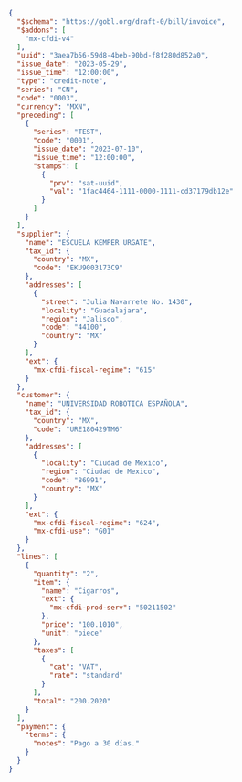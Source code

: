 ```json SAT Mexico credit note example expandable
{
  "$schema": "https://gobl.org/draft-0/bill/invoice",
  "$addons": [
    "mx-cfdi-v4"
  ],
  "uuid": "3aea7b56-59d8-4beb-90bd-f8f280d852a0",
  "issue_date": "2023-05-29",
  "issue_time": "12:00:00",
  "type": "credit-note",
  "series": "CN",
  "code": "0003",
  "currency": "MXN",
  "preceding": [
    {
      "series": "TEST",
      "code": "0001",
      "issue_date": "2023-07-10",
      "issue_time": "12:00:00",
      "stamps": [
        {
          "prv": "sat-uuid",
          "val": "1fac4464-1111-0000-1111-cd37179db12e"
        }
      ]
    }
  ],
  "supplier": {
    "name": "ESCUELA KEMPER URGATE",
    "tax_id": {
      "country": "MX",
      "code": "EKU9003173C9"
    },
    "addresses": [
      {
        "street": "Julia Navarrete No. 1430",
        "locality": "Guadalajara",
        "region": "Jalisco",
        "code": "44100",
        "country": "MX"
      }
    ],
    "ext": {
      "mx-cfdi-fiscal-regime": "615"
    }
  },
  "customer": {
    "name": "UNIVERSIDAD ROBOTICA ESPAÑOLA",
    "tax_id": {
      "country": "MX",
      "code": "URE180429TM6"
    },
    "addresses": [
      {
        "locality": "Ciudad de Mexico",
        "region": "Ciudad de Mexico",
        "code": "86991",
        "country": "MX"
      }
    ],
    "ext": {
      "mx-cfdi-fiscal-regime": "624",
      "mx-cfdi-use": "G01"
    }
  },
  "lines": [
    {
      "quantity": "2",
      "item": {
        "name": "Cigarros",
        "ext": {
          "mx-cfdi-prod-serv": "50211502"
        },
        "price": "100.1010",
        "unit": "piece"
      },
      "taxes": [
        {
          "cat": "VAT",
          "rate": "standard"
        }
      ],
      "total": "200.2020"
    }
  ],
  "payment": {
    "terms": {
      "notes": "Pago a 30 días."
    }
  }
}
```
